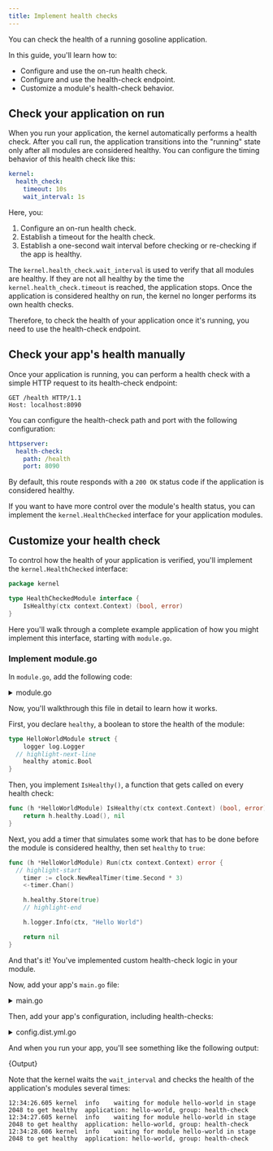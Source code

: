 ```yaml
---
title: Implement health checks
---
```



You can check the health of a running gosoline application. 

In this guide, you'll learn how to:

- Configure and use the on-run health check.
- Configure and use the health-check endpoint.
- Customize a module's health-check behavior.

## Check your application on run

When you run your application, the kernel automatically performs a health check. After you call run, the application transitions into the "running" state only after all modules are considered healthy. You can configure the timing behavior of this health check like this:

```yaml
kernel:
  health_check:    
    timeout: 10s    
    wait_interval: 1s
```

Here, you:

1. Configure an on-run health check.
2. Establish a timeout for the health check.
2. Establish a one-second wait interval before checking or re-checking if the app is healthy.

The `kernel.health_check.wait_interval` is used to verify that all modules are healthy. If they are not all healthy by the time the `kernel.health_check.timeout` is reached, the application stops. Once the application is considered healthy on run, the kernel no longer performs its own health checks.

Therefore, to check the health of your application once it's running, you need to use the health-check endpoint.

## Check your app's health manually

Once your application is running, you can perform a health check with a simple HTTP request to its health-check endpoint:

```http
GET /health HTTP/1.1
Host: localhost:8090
```

You can configure the health-check path and port with the following configuration:

```yaml
httpserver:
  health-check:
    path: /health
    port: 8090
```

By default, this route responds with a `200 OK` status code if the application is considered healthy. 

If you want to have more control over the module's health status, you can implement the `kernel.HealthChecked` interface for your application modules.

## Customize your health check

To control how the health of your application is verified, you'll implement the `kernel.HealthChecked` interface:

```go
package kernel

type HealthCheckedModule interface {
	IsHealthy(ctx context.Context) (bool, error)
}
```

Here you'll walk through a complete example application of how you might implement this interface, starting with `module.go`.

### Implement module.go

In `module.go`, add the following code:

<details><summary>module.go</summary>
<p>

<CodeBlock showLineNumbers language="go">{Module}</CodeBlock>

</p>
</details>

Now, you'll walkthrough this file in detail to learn how it works.

First, you declare `healthy`, a boolean to store the health of the module:

```go title=module.go
type HelloWorldModule struct {
	logger log.Logger
  // highlight-next-line
	healthy atomic.Bool
}
```

Then, you implement `IsHealthy()`, a function that gets called on every health check:

```go title=module.go
func (h *HelloWorldModule) IsHealthy(ctx context.Context) (bool, error) {
	return h.healthy.Load(), nil
}
```

Next, you add a timer that simulates some work that has to be done before the module is considered healthy, then set `healthy` to `true`:

```go title=module.go
func (h *HelloWorldModule) Run(ctx context.Context) error {
  // highlight-start
	timer := clock.NewRealTimer(time.Second * 3)
	<-timer.Chan()

	h.healthy.Store(true)
	// highlight-end

	h.logger.Info(ctx, "Hello World")

	return nil
}
```

And that's it! You've implemented custom health-check logic in your module.

Now, add your app's `main.go` file:

<details><summary>main.go</summary>
<p>

<CodeBlock showLineNumbers language="go">{Main}</CodeBlock>

</p>
</details>

Then, add your app's configuration, including health-checks:

<details><summary>config.dist.yml.go</summary>
<p>

<CodeBlock showLineNumbers language="yaml">{ConfigDist}</CodeBlock>

</p>
</details>

And when you run your app, you'll see something like the following output:

<CodeBlock showLineNumbers language="text" title="stdout">{Output}</CodeBlock>

Note that the kernel waits the `wait_interval` and checks the health of the application's modules several times:

```stdout
12:34:26.605 kernel  info    waiting for module hello-world in stage 2048 to get healthy  application: hello-world, group: health-check
12:34:27.605 kernel  info    waiting for module hello-world in stage 2048 to get healthy  application: hello-world, group: health-check
12:34:28.606 kernel  info    waiting for module hello-world in stage 2048 to get healthy  application: hello-world, group: health-check
```
